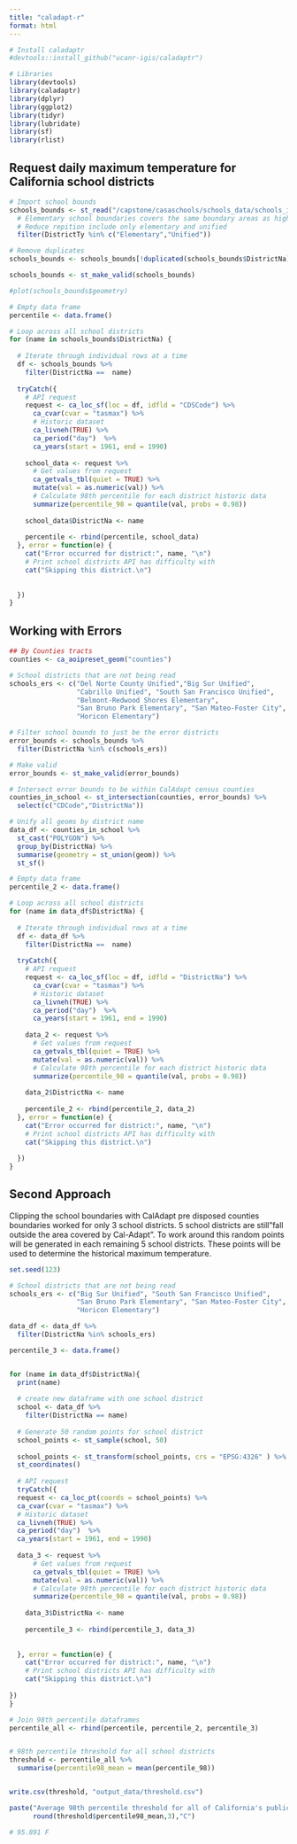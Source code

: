 ```yaml
---
title: "caladapt-r"
format: html
---
```


```r
# Install caladaptr
#devtools::install_github("ucanr-igis/caladaptr")

# Libraries
library(devtools)
library(caladaptr)
library(dplyr)
library(ggplot2)
library(tidyr)
library(lubridate)
library(sf)
library(rlist)
```

## Request daily maximum temperature for California school districts

```r
# Import school bounds
schools_bounds <- st_read("/capstone/casaschools/schools_data/schools_intersect/schools_intersect_bounds.shp") %>% 
  # Elementary school boundaries covers the same boundary areas as high schools
  # Reduce repition include only elementary and unified
  filter(DistrictTy %in% c("Elementary","Unified"))

# Remove duplicates
schools_bounds <- schools_bounds[!duplicated(schools_bounds$DistrictNa),]

schools_bounds <- st_make_valid(schools_bounds)

#plot(schools_bounds$geometry)

# Empty data frame
percentile <- data.frame()

# Loop across all school districts
for (name in schools_bounds$DistrictNa) {
  
  # Iterate through individual rows at a time
  df <- schools_bounds %>% 
    filter(DistrictNa ==  name)
  
  tryCatch({
    # API request
    request <- ca_loc_sf(loc = df, idfld = "CDSCode") %>% 
      ca_cvar(cvar = "tasmax") %>% 
      # Historic dataset
      ca_livneh(TRUE) %>% 
      ca_period("day")  %>% 
      ca_years(start = 1961, end = 1990)
    
    school_data <- request %>% 
      # Get values from request
      ca_getvals_tbl(quiet = TRUE) %>% 
      mutate(val = as.numeric(val)) %>%
      # Calculate 98th percentile for each district historic data
      summarize(percentile_98 = quantile(val, probs = 0.98))
    
    school_data$DistrictNa <- name
    
    percentile <- rbind(percentile, school_data)
  }, error = function(e) {
    cat("Error occurred for district:", name, "\n")
    # Print school districts API has difficulty with
    cat("Skipping this district.\n")
    
    
  })
}


```

## Working with Errors

```r
## By Counties tracts
counties <- ca_aoipreset_geom("counties")

# School districts that are not being read
schools_ers <- c("Del Norte County Unified","Big Sur Unified", 
                 "Cabrillo Unified", "South San Francisco Unified",
                 "Belmont-Redwood Shores Elementary",
                 "San Bruno Park Elementary", "San Mateo-Foster City",
                 "Horicon Elementary") 

# Filter school bounds to just be the error districts
error_bounds <- schools_bounds %>% 
  filter(DistrictNa %in% c(schools_ers))

# Make valid
error_bounds <- st_make_valid(error_bounds)

# Intersect error bounds to be within CalAdapt census counties
counties_in_school <- st_intersection(counties, error_bounds) %>% 
  select(c("CDCode","DistrictNa"))

# Unify all geoms by district name
data_df <- counties_in_school %>%
  st_cast("POLYGON") %>%
  group_by(DistrictNa) %>%
  summarise(geometry = st_union(geom)) %>%
  st_sf()


```



```r
# Empty data frame
percentile_2 <- data.frame()

# Loop across all school districts
for (name in data_df$DistrictNa) {
  
  # Iterate through individual rows at a time
  df <- data_df %>% 
    filter(DistrictNa ==  name)
  
  tryCatch({
    # API request
    request <- ca_loc_sf(loc = df, idfld = "DistrictNa") %>% 
      ca_cvar(cvar = "tasmax") %>% 
      # Historic dataset
      ca_livneh(TRUE) %>% 
      ca_period("day")  %>% 
      ca_years(start = 1961, end = 1990)
    
    data_2 <- request %>% 
      # Get values from request
      ca_getvals_tbl(quiet = TRUE) %>% 
      mutate(val = as.numeric(val)) %>%
      # Calculate 98th percentile for each district historic data
      summarize(percentile_98 = quantile(val, probs = 0.98))
    
    data_2$DistrictNa <- name
    
    percentile_2 <- rbind(percentile_2, data_2)
  }, error = function(e) {
    cat("Error occurred for district:", name, "\n")
    # Print school districts API has difficulty with
    cat("Skipping this district.\n")
    
  })
}


```


## Second Approach

Clipping the school boundaries with CalAdapt pre disposed counties boundaries 
worked for only 3 school districts. 5 school districts are still"fall outside 
the area covered by Cal-Adapt". To work around this random points will be 
generated in each remaining 5 school districts. These points will be used to determine 
the historical maximum temperature.

```r
set.seed(123)

# School districts that are not being read
schools_ers <- c("Big Sur Unified", "South San Francisco Unified",
                 "San Bruno Park Elementary", "San Mateo-Foster City",
                 "Horicon Elementary") 

data_df <- data_df %>% 
  filter(DistrictNa %in% schools_ers)

percentile_3 <- data.frame()


for (name in data_df$DistrictNa){
  print(name)
  
  # create new dataframe with one school district
  school <- data_df %>% 
    filter(DistrictNa == name)
  
  # Generate 50 random points for school district
  school_points <- st_sample(school, 50)
  
  school_points <- st_transform(school_points, crs = "EPSG:4326" ) %>% 
  st_coordinates()
  
  # API request
  tryCatch({
  request <- ca_loc_pt(coords = school_points) %>%
  ca_cvar(cvar = "tasmax") %>%
  # Historic dataset
  ca_livneh(TRUE) %>%
  ca_period("day")  %>%
  ca_years(start = 1961, end = 1990)
  
  data_3 <- request %>% 
      # Get values from request
      ca_getvals_tbl(quiet = TRUE) %>% 
      mutate(val = as.numeric(val)) %>%
      # Calculate 98th percentile for each district historic data
      summarize(percentile_98 = quantile(val, probs = 0.98))
    
    data_3$DistrictNa <- name
    
    percentile_3 <- rbind(percentile_3, data_3)
  
  
  }, error = function(e) {
    cat("Error occurred for district:", name, "\n")
    # Print school districts API has difficulty with
    cat("Skipping this district.\n")
  
})
}

```


```r
# Join 98th percentile dataframes
percentile_all <- rbind(percentile, percentile_2, percentile_3)


# 98th percentile threshold for all school districts
threshold <- percentile_all %>% 
  summarise(percentile98_mean = mean(percentile_98))


write.csv(threshold, "output_data/threshold.csv")

paste("Average 98th percentile threshold for all of California's public school districts:",
      round(threshold$percentile98_mean,3),"C")

# 95.891 F

```


